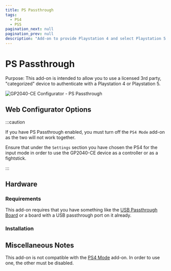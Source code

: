 ```yaml
---
title: PS Passthrough
tags:
  - PS4
  - PS5
pagination_next: null
pagination_prev: null
description: "Add-on to provide Playstation 4 and select Playstation 5 games on a GP2040 controller through the use of a passthrough authentication device attached to a USB host port"
---
```



# PS Passthrough

Purpose: This add-on is intended to allow you to use a licensed 3rd party, "categorized" device to authenticate with a Playstation 4 or Playstation 5.

![GP2040-CE Configurator - PS Passthrough](../assets/images/gpc-add-ons-ps-passthrough.png)

## Web Configurator Options

<PinOption />

:::caution

If you have PS Passthrough enabled, you must turn off the `PS4 Mode` add-on as the two will not work together.

Ensure that under the `Settings` section you have chosen the PS4 for the input mode in order to use the GP2040-CE device as a controller or as a fightstick.

:::

## Hardware

### Requirements

This add-on requires that you have something like the [USB Passthrough Board](https://github.com/OpenStickCommunity/Hardware/tree/main/USB%20Passthrough%20Board) or a board with a USB passthrough port on it already.

### Installation

<InstallUSBHostPort />

## Miscellaneous Notes

This add-on is not compatible with the [PS4 Mode](./ps-passthrough.mdx) add-on. In order to use one, the other must be disabled.
